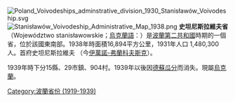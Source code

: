 {{Unreferenced|time=2020-07-31T13:47:40+00:00}}
[[File:Poland_Voivodeships_adminstrative_division_1930_Stanisławów_Voivodeship.svg|right]]
[[File:Stanisławów_Voivodeship_Administrative_Map_1938.png|right]]
'''史坦尼斯拉維夫省'''（Województwo stanisławowskie；[[烏克蘭語|烏克蘭語]]：{{lang|uk|Станіславське воєводство}}）是[[波蘭|波蘭]][[波蘭第二共和國|第二共和國]]時期的一個省，位於該國東南部。1938年時面積16,894平方公里，1931年人口 1,480,300人。首府史坦尼斯拉維夫 （今[[伊萬諾-弗蘭科夫斯克|伊萬諾-弗蘭科夫斯克]]）。

1939年時下分15縣、29市鎮、904村。1939年以後因[[蘇德互不侵犯條約|德蘇瓜分]]而消失。現屬[[烏克蘭|烏克蘭]]。

[[Category:波蘭省份_(1919-1939)|Category:波蘭省份 (1919-1939)]]